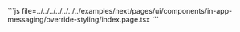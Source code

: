 
<Example>
  <ExampleCode>
    ```js file=../../../../../../../examples/next/pages/ui/components/in-app-messaging/override-styling/index.page.tsx
    ```
  </ExampleCode>
</Example>
